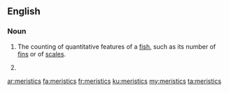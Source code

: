==English==

===Noun===
{{wikipedia}}
{{en-noun|-}}

# {{context|ichthyology|lang=en}} The counting of quantitative features of a [[fish]], such as its number of [[fin]]s or of [[scale]]s.
# {{plural of|meristic}}

[[ar:meristics]]
[[fa:meristics]]
[[fr:meristics]]
[[ku:meristics]]
[[my:meristics]]
[[ta:meristics]]